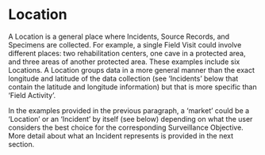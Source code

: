 # Location

A Location is a general place where Incidents, Source Records, and Specimens are collected. For example, a single Field Visit could involve different places: two rehabilitation centers, one cave in a protected area, and three areas of another protected area. These examples include six Locations. A Location groups data in a more general manner than the exact longitude and latitude of the data collection (see 'Incidents' below that contain the latitude and longitude information) but that is more specific than 'Field Activity'.

In the examples provided in the previous paragraph, a 'market' could be a 'Location' or an 'Incident' by itself (see below) depending on what the user considers the best choice for the corresponding Surveillance Objective. More detail about what an Incident represents is provided in the next section.
